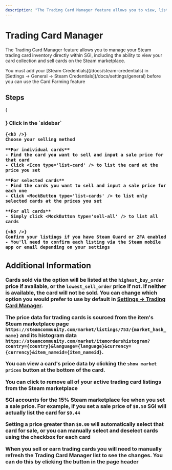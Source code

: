 ```yaml
---
description: "The Trading Card Manager feature allows you to view, list, and sell your Steam trading card inventory directly within SGI."
---
```




# Trading Card Manager

The Trading Card Manager feature allows you to manage your Steam trading card inventory directly within SGI, including the ability to view your card collection and sell cards on the Steam marketplace.

<Callout type="info">
    You must add your [Steam Credentials](/docs/steam-credentials) in [Settings → General → Steam Credentials](/docs/settings/general) before you can use the Card Farming feature
</Callout>

## Steps

<Steps>
    {<h3 />}
    Click <Icon type='market' /> in the `sidebar`
    
    {<h3 />}
    Choose your selling method
    
    **For individual cards**
    - Find the card you want to sell and input a sale price for that card
    - Click <Icon type='list-card' /> to list the card at the price you set

    **For selected cards**
    - Find the cards you want to sell and input a sale price for each one
    - Click <MockButton type='list-cards' /> to list only selected cards at the prices you set
    
    **For all cards**
    - Simply click <MockButton type='sell-all' /> to list all cards

    {<h3 />}
    Confirm your listings if you have Steam Guard or 2FA enabled
    - You'll need to confirm each listing via the Steam mobile app or email depending on your settings
</Steps>

## Additional Information

Cards sold via the <MockButton type='sell-all' /> option will be listed at the `highest_buy_order` price if available, or the `lowest_sell_order` price if not. If neither is available, the card will not be sold. You can change which option you would prefer to use by default in [Settings → Trading Card Manager](/docs/settings/trading-card-manager).

The price data for trading cards is sourced from the item's Steam marketplace page `https://steamcommunity.com/market/listings/753/{market_hash_name}` and its histogram data `https://steamcommunity.com/market/itemordershistogram?country={country}&language={language}&currency={currency}&item_nameid={item_nameid}`.

You can view a card's price data by clicking the `show market prices` button at the bottom of the card.

You can click <MockButton type='remove-all'/> to remove all of your active trading card listings from the Steam marketplace

SGI accounts for the 15% Steam marketplace fee when you set a sale price. For example, if you set a sale price of `$0.50` SGI will actually list the card for `$0.44`

Setting a price greater than `$0.00` will automatically select that card for sale, or you can manually select and deselect cards using the checkbox for each card

When you sell or earn trading cards you will need to manually refresh the Trading Card Manager list to see the changes. You can do this by clicking the <Icon type='refresh' /> button in the page header
